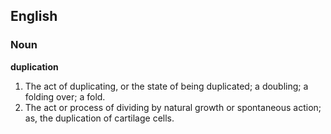 ==English==

===Noun===

'''duplication'''

#The act of duplicating, or the state of being duplicated; a doubling; a folding over; a fold.
#The act or process of dividing by natural growth or spontaneous action; as, the duplication of cartilage cells.